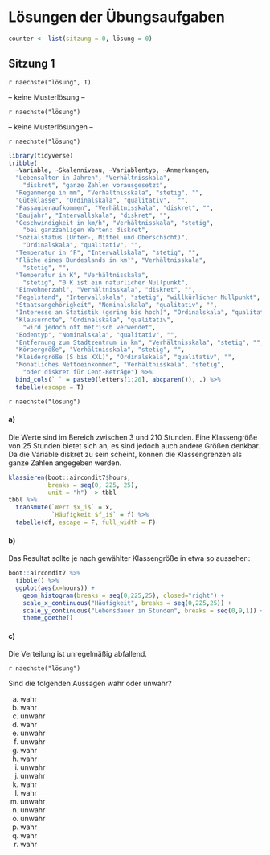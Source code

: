 # Lösungen der Übungsaufgaben {-}

```r
counter <- list(sitzung = 0, lösung = 0)
```

## Sitzung 1 {-}

`r naechste("lösung", T)`

-- keine Musterlösung --

`r naechste("lösung")`

-- keine Musterlösungen --

`r naechste("lösung")`

```r
library(tidyverse)
tribble(
  ~Variable, ~Skalenniveau, ~Variablentyp, ~Anmerkungen,
  "Lebensalter in Jahren", "Verhältnisskala",
    "diskret", "ganze Zahlen vorausgesetzt",
  "Regenmenge in mm", "Verhältnisskala", "stetig", "",
  "Güteklasse", "Ordinalskala", "qualitativ",  "",
  "Passagieraufkommen", "Verhältnisskala", "diskret", "",
  "Baujahr", "Intervallskala", "diskret", "",
  "Geschwindigkeit in km/h", "Verhältnisskala", "stetig",
    "bei ganzzahligen Werten: diskret",
  "Sozialstatus (Unter-, Mittel und Oberschicht)",
    "Ordinalskala", "qualitativ", "",
  "Temperatur in °F", "Intervallskala", "stetig", "",
  "Fläche eines Bundeslands in km²", "Verhältnisskala",
    "stetig", "",
  "Temperatur in K", "Verhältnisskala",
    "stetig", "0 K ist ein natürlicher Nullpunkt",
  "Einwohnerzahl", "Verhältnisskala", "diskret", "",
  "Pegelstand", "Intervallskala", "stetig", "willkürlicher Nullpunkt",
  "Staatsangehörigkeit", "Nominalskala", "qualitativ", "",
  "Interesse an Statistik (gering bis hoch)", "Ordinalskala", "qualitativ", "",
  "Klausurnote", "Ordinalskala", "qualitativ",
    "wird jedoch oft metrisch verwendet",
  "Bodentyp", "Nominalskala", "qualitativ", "",
  "Entfernung zum Stadtzentrum in km", "Verhältnisskala", "stetig", "",
  "Körpergröße", "Verhältnisskala", "stetig", "",
  "Kleidergröße (S bis XXL)", "Ordinalskala", "qualitativ", "",
  "Monatliches Nettoeinkommen", "Verhältnisskala", "stetig",
    "oder diskret für Cent-Beträge") %>%
  bind_cols(` ` = paste0(letters[1:20], abcparen()), .) %>%
  tabelle(escape = T)
```

`r naechste("lösung")`

#### a)

Die Werte sind im Bereich zwischen 3 und 210 Stunden. Eine Klassengröße von 25 Stunden bietet sich an, es sind jedoch auch andere Größen denkbar. Da die Variable diskret zu sein scheint, können die Klassengrenzen als ganze Zahlen angegeben werden.

```r

klassieren(boot::aircondit7$hours,
           breaks = seq(0, 225, 25),
           unit = "h") -> tbbl
tbbl %>%
  transmute(`Wert $x_i$` = x,
            `Häufigkeit $f_i$` = f) %>%
  tabelle(df, escape = F, full_width = F)
```

#### b)

Das Resultat sollte je nach gewählter Klassengröße in etwa so aussehen:

```r
boot::aircondit7 %>%
  tibble() %>%
  ggplot(aes(x=hours)) +
    geom_histogram(breaks = seq(0,225,25), closed="right") +
    scale_x_continuous("Häufigkeit", breaks = seq(0,225,25)) +
    scale_y_continuous("Lebensdauer in Stunden", breaks = seq(0,9,1)) +
    theme_goethe()
```

#### c)

Die Verteilung ist unregelmäßig abfallend.

`r naechste("lösung")`

Sind die folgenden Aussagen wahr oder unwahr?

a) wahr
a) wahr
a) unwahr
a) wahr
a) unwahr
a) unwahr
a) wahr
a) wahr
a) unwahr
a) unwahr
a) wahr
a) wahr
a) unwahr
a) unwahr
a) unwahr
a) wahr
a) wahr
a) wahr
